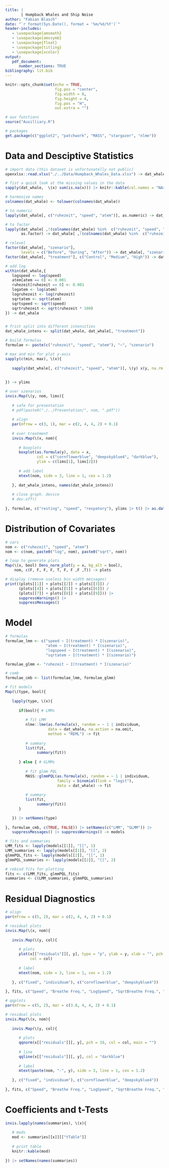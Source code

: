 ```yaml
---
title: |
       | Humpback Whales and Ship Noise
author: "Fabian Blasch"
date: "`r format(Sys.Date(), format = '%m/%d/%Y')`"
header-includes:
   - \usepackage{amsmath}
   - \usepackage{amssymb}
   - \usepackage{float}
   - \usepackage{titling}
   - \usepackage{xcolor}
output: 
   pdf_document:
      number_sections: TRUE
bibliography: lit.bib
---
```


```r
knitr::opts_chunk$set(echo = TRUE,
                      fig.pos = "center",
                      fig.width = 8,
                      fig.height = 4,
                      fig.pos = "H",
                      out.extra = "")

# aux functions
source("Auxilliary.R")

# packages
get.package(c("ggplot2", "patchwork", "MASS", "stargazer", "nlme"))
```

\begin{center}
\includegraphics[width = 380pt]{pic.png} 
\end{center}
\thispagestyle{empty}
\newpage
\pagenumbering{arabic} 

# Data and Desciptive Statistics 

```r
# import data (this dataset is unfortunatelly not public)
openxlsx::read.xlsx("./../Data/Humpback_Whales_Data.xlsx") -> dat_whale

# fist a quick look at the missing values in the data
sapply(dat_whale,  \(x) sum(is.na(x))) |> knitr::kable(col.names = "NAs")

# harmonize names
colnames(dat_whale) <- tolower(colnames(dat_whale))

# to numeric
lapply(dat_whale[, c("ruhezeit", "speed", "atem")], as.numeric) -> dat_whale[, c("ruhezeit", "speed", "atem")]

# to factor
lapply(dat_whale[ ,!(colnames(dat_whale) %in%  c("ruhezeit", "speed", "atem"))], 
       as.factor) -> dat_whale[ ,!(colnames(dat_whale) %in%  c("ruhezeit", "speed", "atem"))]

# relevel 
factor(dat_whale[, "szenario"], 
       levels = c("Before", "During", "After")) -> dat_whale[, "szenario"] 
factor(dat_whale[, "treatment"], c("Control", "Medium", "High")) -> dat_whale[, "treatment"]

# add log
within(dat_whale,{
   logspeed <- log(speed)
   atem[atem == 0] <- 0.001
   ruhezeit[ruhezeit == 0] <- 0.001
   logatem <- log(atem)
   logruhezeit <- log(ruhezeit)
   sqrtatem <- sqrt(atem)
   sqrtspeed <- sqrt(speed)
   sqrtruhezeit <- sqrt(ruhezeit * 100)
}) -> dat_whale


# frist split into different intensities
dat_whale_intens <- split(dat_whale, dat_whale[, "treatment"]) 
```

```r
# build formulas
formulae <- paste(c("ruhezeit", "speed", "atem"), "~", "szenario")

# max and min for plot y-axis
sapply(c(min, max), \(x){
   
   sapply(dat_whale[, c("ruhezeit", "speed", "atem")], \(y) x(y, na.rm = TRUE))
   
   
}) -> ylims

# over szenarios
invis.Map(\(y, nom, lims){
   
   # safe for presentation
   # pdf(paste0("./../Presentation/", nom, ".pdf"))
   
   # align
   par(mfrow = c(3, 1), mar = c(2, 4, 4, 2) + 0.1)   
   
   # over treatment
   invis.Map(\(x, nom){
   
      # boxplots
      boxplot(as.formula(y), data = x, 
              col = c("cornflowerblue", "deepskyblue4", "darkblue"),
              ylim = c(lims[1], lims[2]))
      
      # add label
      mtext(nom, side = 3, line = 1, cex = 1.2)
      
   }, dat_whale_intens, names(dat_whale_intens))  
   
   # close graph. device
   # dev.off()
   
}, formulae, c("resting", "speed", "respatory"), ylims |> t() |> as.data.frame())

```

# Distribution of Covariates

```r
# vars
nom <- c("ruhezeit", "speed", "atem")
nom <- c(nom, paste0("log", nom), paste0("sqrt", nom))

# loop to generate plots
Map(\(x, bool) Dens_norm_plot(y = x, bg_alt = bool),
    nom, c(F, F, F, F, T, F, F ,F ,T)) -> plots

# display (remove useless bin width messages)
print((plots[[1]] + plots[[2]] + plots[[3]]) / 
      (plots[[4]] + plots[[5]] + plots[[6]]) / 
      (plots[[7]] + plots[[8]] + plots[[9]])) |> 
      suppressWarnings() |>
      suppressMessages()
```

# Model

```r
# formulas
formulae_lmm <- c("speed ~ I(treatment) * I(szenario)",
                  "atem ~ I(treatment) * I(szenario)",
                  "logspeed ~ I(treatment) * I(szenario)",
                  "sqrtatem ~ I(treatment) * I(szenario)")

formulae_glmm <- "ruhezeit ~ I(treatment) * I(szenario)"

# comb
formulae_cmb <- list(formulae_lmm, formulae_glmm)

# fit models
Map(\(type, bool){
   
   lapply(type, \(x){
      
      if(bool){ # LMMs
         
         # fit LMM
         nlme::lme(as.formula(x), random = ~ 1 | individuum,
                   data = dat_whale, na.action = na.omit,
                   method = "REML") -> fit
         
         # summary
         list(fit, 
              summary(fit))
         
      } else { # GLMMs
         
         # fit glmm PQL
         MASS::glmmPQL(as.formula(x), random = ~ 1 | individuum,
                       family = binomial(link = "logit"),
                       data = dat_whale) -> fit
         
         # summary
         list(fit, 
              summary(fit))
      }

   }) |> setNames(type)
   
}, formulae_cmb, c(TRUE, FALSE)) |> setNames(c("LMM", "GLMM")) |> 
   suppressMessages() |> suppressWarnings() -> models

# fits and summaries
LMM_fits <- lapply(models[[1]], "[[", 1)
LMM_summaries <- lapply(models[[1]], "[[", 2)
glmmPQL_fits <- lapply(models[[2]], "[[", 1)
glmmPQL_summaries <- lapply(models[[2]], "[[", 2)

# rebind fits for plotting
fits <- c(LMM_fits, glmmPQL_fits)
summaries <- c(LMM_summaries, glmmPQL_summaries)
```

# Residual Diagnostics

```r
# align
par(mfrow = c(5, 2), mar = c(2, 4, 4, 2) + 0.1) 

# residual plots
invis.Map(\(x, nom){
   
   invis.Map(\(y, col){
  
      # plots
      plot(x[["residuals"]][, y], type = "p", ylab = y, xlab = "", pch = 19,
           col = col)
      
      # label
      mtext(nom, side = 3, line = 1, cex = 1.2)
      
   }, c("fixed", "individuum"), c("cornflowerblue", "deepskyblue4"))
   
}, fits, c("Speed", "Breathe Freq.", "LogSpeed", "SqrtBreathe Freq.", "% Resting"))

# qqplots
par(mfrow = c(5, 2), mar = c(3.8, 4, 4, 2) + 0.1) 

# residual plots
invis.Map(\(x, nom){
   
   invis.Map(\(y, col){
  
      # plots
      qqnorm(x[["residuals"]][, y], pch = 19, col = col, main = "")
      
      # line
      qqline(x[["residuals"]][, y], col = "darkblue")
      
      # label
      mtext(paste(nom, "-", y), side = 3, line = 1, cex = 1.2)
      
   }, c("fixed", "individuum"), c("cornflowerblue", "deepskyblue4"))
   
}, fits, c("Speed", "Breathe Freq.", "LogSpeed", "SqrtBreathe Freq.", "% Resting"))
```

# Coefficients and t-Tests

```r
invis.lapply(names(summaries), \(x){
   
   # mods
   mod <- summaries[[x]][["tTable"]]
   
   # print table
   knitr::kable(mod)
      
}) |> setNames(names(summaries))
```




